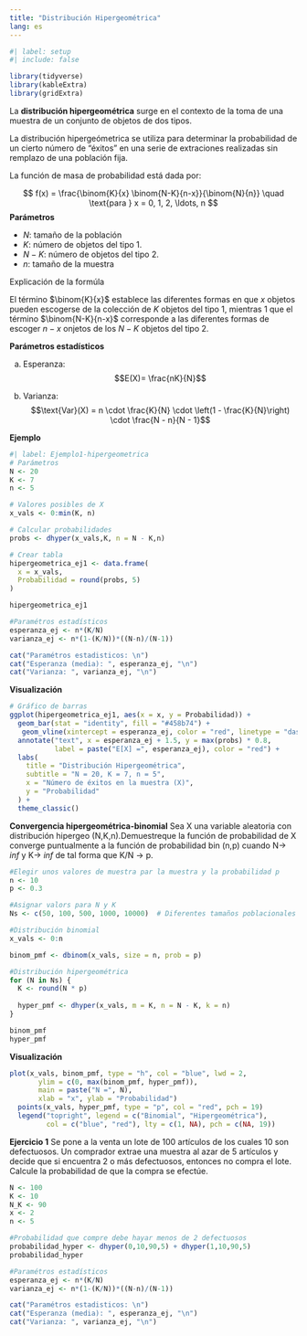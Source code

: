 ---
title: "Distribución Hipergeométrica"
lang: es
---

```{=html}
<style>
main.content {
text-align: justify}
</style>
```

```{r}
#| label: setup
#| include: false

library(tidyverse)
library(kableExtra)
library(gridExtra)
```

La **distribución hipergeométrica** surge en el contexto de la toma de una muestra de un conjunto de objetos de dos tipos.

::: {#def-hipergeometrica}
La distribución hipergeómetrica se utiliza para determinar la probabilidad de un cierto número de "éxitos" en una serie de extraciones realizadas sin remplazo de una población fija.

La función de masa de probabilidad está dada por:

$$ f(x) = \frac{\binom{K}{x} \binom{N-K}{n-x}}{\binom{N}{n}} \quad \text{para } x = 0, 1, 2, \ldots, n $$ **Parámetros**

-   $N$: tamaño de la población
-   $K$: número de objetos del tipo 1.
-   $N-K$: número de objetos del tipo 2.
-   $n$: tamaño de la muestra

Explicación de la formúla

El término $\binom{K}{x}$ establece las diferentes formas en que $x$ objetos pueden escogerse de la colección de $K$ objetos del tipo 1, mientras 1 que el término $\binom{N-K}{n-x}$ corresponde a las diferentes formas de escoger $n-x$ onjetos de los $N-K$ objetos del tipo 2.

**Parámetros estadísticos**

a)  Esperanza: $$E(X)= \frac{nK}{N}$$

b)  Varianza: $$\text{Var}(X) = n \cdot \frac{K}{N} \cdot \left(1 - \frac{K}{N}\right) \cdot \frac{N - n}{N - 1}$$

**Ejemplo**

```{r}
#| label: Ejemplo1-hipergeometrica
# Parámetros
N <- 20
K <- 7
n <- 5

# Valores posibles de X
x_vals <- 0:min(K, n)

# Calcular probabilidades
probs <- dhyper(x_vals,K, n = N - K,n)

# Crear tabla
hipergeometrica_ej1 <- data.frame(
  x = x_vals,
  Probabilidad = round(probs, 5)
)

hipergeometrica_ej1

#Paramétros estadísticos
esperanza_ej <- n*(K/N)
varianza_ej <- n*(1-(K/N))*((N-n)/(N-1))

cat("Paramétros estadisticos: \n")
cat("Esperanza (media): ", esperanza_ej, "\n")
cat("Varianza: ", varianza_ej, "\n")
```

**Visualización**

```{r}
# Gráfico de barras
ggplot(hipergeometrica_ej1, aes(x = x, y = Probabilidad)) +
  geom_bar(stat = "identity", fill = "#458b74") +
   geom_vline(xintercept = esperanza_ej, color = "red", linetype = "dashed", linewidth = 1) +
  annotate("text", x = esperanza_ej + 1.5, y = max(probs) * 0.8, 
           label = paste("E[X] =", esperanza_ej), color = "red") +
  labs(
    title = "Distribución Hipergeométrica",
    subtitle = "N = 20, K = 7, n = 5",
    x = "Número de éxitos en la muestra (X)",
    y = "Probabilidad"
  ) +
  theme_classic()
```

**Convergencia hipergeométrica-binomial** Sea X una variable aleatoria con distribución hipergeo (N,K,n).Demuestreque la función de probabilidad de X converge puntualmente a la función de probabilidad bin (n,p) cuando N-\> $inf$ y K-\> $inf$ de tal forma que K/N -\> p.

```{r}
#Elegir unos valores de muestra par la muestra y la probabilidad p
n <- 10
p <- 0.3

#Asignar valors para N y K
Ns <- c(50, 100, 500, 1000, 10000)  # Diferentes tamaños poblacionales

#Distribución binomial
x_vals <- 0:n

binom_pmf <- dbinom(x_vals, size = n, prob = p)

#Distribución hipergeométrica
for (N in Ns) {
  K <- round(N * p)
  
  hyper_pmf <- dhyper(x_vals, m = K, n = N - K, k = n)
}

binom_pmf
hyper_pmf

```

**Visualización**

```{r}
plot(x_vals, binom_pmf, type = "h", col = "blue", lwd = 2,
       ylim = c(0, max(binom_pmf, hyper_pmf)),
       main = paste("N =", N),
       xlab = "x", ylab = "Probabilidad")
  points(x_vals, hyper_pmf, type = "p", col = "red", pch = 19)
  legend("topright", legend = c("Binomial", "Hipergeométrica"),
         col = c("blue", "red"), lty = c(1, NA), pch = c(NA, 19))
```


**Ejercicio 1** Se pone a la venta un lote de 100 artículos de los cuales 10 son defectuosos. Un comprador extrae una muestra al azar de 5 artículos y decide que si encuentra 2 o más defectuosos, entonces no compra el lote. Calcule la probabilidad de que la compra se efectúe.
:::
```{r}
N <- 100
K <- 10
N_K <- 90
x <- 2
n <- 5

#Probabilidad que compre debe hayar menos de 2 defectuosos
probabilidad_hyper <- dhyper(0,10,90,5) + dhyper(1,10,90,5)
probabilidad_hyper

#Paramétros estadísticos
esperanza_ej <- n*(K/N)
varianza_ej <- n*(1-(K/N))*((N-n)/(N-1))

cat("Paramétros estadisticos: \n")
cat("Esperanza (media): ", esperanza_ej, "\n")
cat("Varianza: ", varianza_ej, "\n")
```

